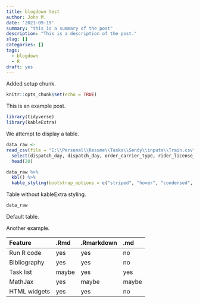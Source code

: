 ```yaml
---
title: blogdown test
author: John M.
date: '2021-09-19'
summary: "this is a summary of the post"
description: "This is a description of the post."
slug: []
categories: []
tags:
  - blogdown
  - R
draft: yes
---
```


Added setup chunk.

```r
knitr::opts_chunk$set(echo = TRUE)
```

This is an example post.

```r
library(tidyverse)
library(kableExtra)
```

We attempt to display a table. 

```r
data_raw <-
read_csv(file = "E:\\Personal\\Resume\\Tasks\\Sendy\\inputs\\Train.csv") %>% 
  select(dispatch_day, dispatch_day, order_carrier_type, rider_license_status, rider_amount) %>% 
  head(20)

data_raw %>% 
  kbl() %>% 
  kable_styling(bootstrap_options = c("striped", "hover", "condensed", "responsive"))
```

Table without kableExtra styling.

```r
data_raw
```


Default table.


Another example.

|Feature      |.Rmd |.Rmarkdown |.md  |
|:------------|:----|:----------|:----|
|Run R code   |yes  |yes        |no   |
|Bibliography |yes  |yes        |no   |
|Task list    |maybe|yes        |yes  |
|MathJax      |yes  |maybe      |maybe|
|HTML widgets |yes  |yes        |no   |
